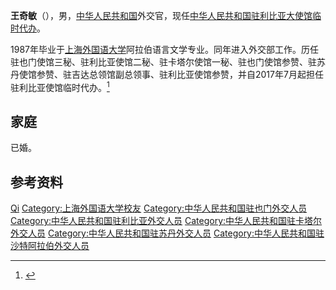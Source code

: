 '''王奇敏'''（{{bd|？|||}}），男，[[中华人民共和国|中华人民共和国]]外交官，现任[[中国驻利比亚大使列表|中华人民共和国驻利比亚大使馆临时代办]]。

1987年毕业于[[上海外国语大学|上海外国语大学]]阿拉伯语言文学专业。同年进入外交部工作。历任驻也门使馆三秘、驻利比亚使馆二秘、驻卡塔尔使馆一秘、驻也门使馆参赞、驻苏丹使馆参赞、驻吉达总领馆副总领事、驻利比亚使馆参赞，并自2017年7月起担任驻利比亚使馆临时代办。<ref>{{Cite web|title=王奇敏临时代办简历|url=http://ly.china-embassy.org/chn/dsxx/dashijianli1/201411/t20141110_7025872.htm|date=2017-09-12|accessdate=2022-04-21|work=中华人民共和国驻利比亚国大使馆}}</ref>

==家庭==
已婚。

==参考资料==
{{reflist}}

{{Authority control}}
{{DEFAULTSORT:Wang王}}
[[Category:王姓|Qi]]
[[Category:上海外国语大学校友|Category:上海外国语大学校友]]
[[Category:中华人民共和国驻也门外交人员|Category:中华人民共和国驻也门外交人员]]
[[Category:中华人民共和国驻利比亚外交人员|Category:中华人民共和国驻利比亚外交人员]]
[[Category:中华人民共和国驻卡塔尔外交人员|Category:中华人民共和国驻卡塔尔外交人员]]
[[Category:中华人民共和国驻苏丹外交人员|Category:中华人民共和国驻苏丹外交人员]]
[[Category:中华人民共和国驻沙特阿拉伯外交人员|Category:中华人民共和国驻沙特阿拉伯外交人员]]